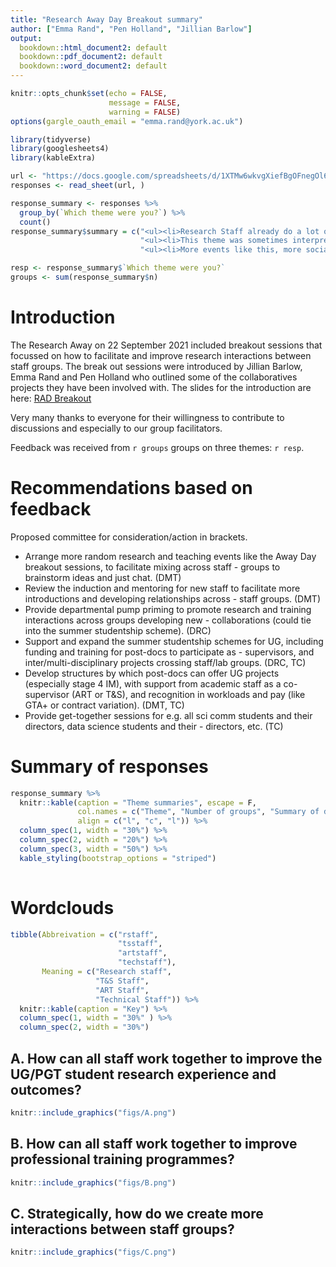 ```yaml
---
title: "Research Away Day Breakout summary"
author: ["Emma Rand", "Pen Holland", "Jillian Barlow"]
output:
  bookdown::html_document2: default
  bookdown::pdf_document2: default
  bookdown::word_document2: default
---
```


```r
knitr::opts_chunk$set(echo = FALSE,
                      message = FALSE,
                      warning = FALSE)
options(gargle_oauth_email = "emma.rand@york.ac.uk")
```

```r
library(tidyverse)
library(googlesheets4)
library(kableExtra)
```

```r
url <- "https://docs.google.com/spreadsheets/d/1XTMw6wkvgXiefBgOFnegOl6XBLUNFZBSbx1qqo9hwu8/edit?resourcekey#gid=95266269"
responses <- read_sheet(url, )
```

```r
response_summary <- responses %>% 
  group_by(`Which theme were you?`) %>%
  count()  
response_summary$summary = c("<ul><li>Research Staff already do a lot of supervison on behalf of their PIs. Make this 'official' to recognise post-doc contribution, provide training in supervision and info about ug degree programmes and esp projects, send student feedback to research staff supervisors.</li><li> More advice of use of teaching facilities for projects.</li><li> Possible bulk training in lab techniques for project students.</li><li> Requires PI support.</li><li> Requests for training in R/bioinformatics for post-docs to faciliate project supervison in these areas.</li><li> Requests for systems/event to link up T&S and Reaseach staff -  database?</li><li> More events like this.</li><li> Recognise different models of co-supervision.</li><li> Praise for new studentship scheme - expand, help with identifying funding sources for post-docs wishing to offer summer placments.</li><li> Document ug contributions research.</li></ul>",
                             "<ul><li>This theme was sometimes interpreted as 'what training do our post-docs want'.</li><li> Bioinformatics, programming, practical demos of advanced techniques, bespoke training.</li><li> Other suggestions were to increase the events like this where staff mix and an increase in phd student-led and post-doc-led events.</li><li>Have a system to help people find each other/key skills.</li><li> Post-docs could/would like be invloved in training delivery but need PI support and recognition.</li></ul>",
                             "<ul><li>More events like this, more socials and research events that 'force' people to mix.</li><li> Buddy system? Shadowing in both both directions? </li><li>Meet ups of all sci comms ug project staff and students.</li><li> Put post events in departmental calender, rebadge as socials with posters?</li><li> More structured events for technical staff.</li><li> Pump priming to promote interaction (1-2k for across-staff projects).</li><li> Expand summer studentship programme with 1 or 2 projects dedicated to staff group collaborations.</li><li> One suggestion that T&S staff should run ART staff projects</li></ul>")
```

```r
resp <- response_summary$`Which theme were you?`
groups <- sum(response_summary$n)
```


# Introduction

The Research Away on 22 September 2021 included breakout sessions that focussed on how to facilitate and improve research interactions between staff groups.  The break out sessions were introduced by Jillian Barlow, Emma Rand and Pen Holland who outlined some of the collaboratives projects they have been involved with. The slides for the introduction are here: [RAD Breakout](RAD Breakout.pdf)

Very many thanks to everyone for their willingness to contribute to discussions and especially to our group facilitators.

Feedback was received from `r groups` groups on three themes: `r resp`.


# Recommendations based on feedback

Proposed committee for consideration/action in brackets.

-  Arrange more random research and teaching events like the Away Day breakout sessions, to facilitate mixing across staff -  groups to brainstorm ideas and just chat. (DMT)
-  Review the induction and mentoring for new staff to facilitate more introductions and developing relationships across -  staff groups. (DMT)
-  Provide departmental pump priming to promote research and training interactions across groups developing new -  collaborations (could tie into the summer studentship scheme). (DRC)
-  Support and expand the summer studentship schemes for UG, including funding and training for post-docs to participate as -  supervisors, and inter/multi-disciplinary projects crossing staff/lab groups. (DRC, TC)
-  Develop structures by which post-docs can offer UG projects (especially stage 4 IM), with support from academic staff as a co-supervisor (ART or T&S), and recognition in workloads and pay (like GTA+ or contract variation). (DMT, TC)
-  Provide get-together sessions for e.g. all sci comm students and their directors, data science students and their -  directors, etc. (TC)


# Summary of responses



```r
response_summary %>% 
  knitr::kable(caption = "Theme summaries", escape = F,
               col.names = c("Theme", "Number of groups", "Summary of discussion"),
               align = c("l", "c", "l")) %>% 
  column_spec(1, width = "30%") %>% 
  column_spec(2, width = "20%") %>% 
  column_spec(3, width = "50%") %>% 
  kable_styling(bootstrap_options = "striped")
                        
```

# Wordclouds

```r
tibble(Abbreivation = c("rstaff",
                        "tsstaff",
                        "artstaff",
                        "techstaff"),
       Meaning = c("Research staff",
                   "T&S Staff",
                   "ART Staff",
                   "Technical Staff")) %>% 
  knitr::kable(caption = "Key") %>% 
  column_spec(1, width = "30%" ) %>% 
  column_spec(2, width = "30%")
```

## A. How can all staff work together to improve the UG/PGT student research experience and outcomes? {.unnumbered}

```r
knitr::include_graphics("figs/A.png")
```

## B. How can all staff work together to improve professional training programmes? {.unnumbered}

```r
knitr::include_graphics("figs/B.png")
```

## C. Strategically, how do we create more interactions between staff groups? {.unnumbered}

```r
knitr::include_graphics("figs/C.png")
```
